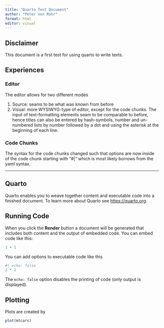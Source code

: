 ```yaml
---
title: "Quarto Test Document"
author: "Peter von Rohr"
format: html
editor: visual
---
```


## Disclaimer

This document is a first test for using quarto to write texts.

## Experiences

### Editor

The editor allows for two different modes

1.  Source: seams to be what was known from before
2.  Visual: more WYSIWYG-type of editor, except for the code chunks. The input of text-formatting elements seam to be comparable to before, hence titles can also be entered by hash-symbols, number and un-numbered lists by number followed by a dot and using the asterisk at the beginning of each line.

### Code Chunks

The syntax for the code chunks changed such that options are now inside of the code chunk starting with "#\|" which is most likely borrows from the yaml syntax.

------------------------------------------------------------------------

## Quarto

Quarto enables you to weave together content and executable code into a finished document. To learn more about Quarto see <https://quarto.org>.

## Running Code

When you click the **Render** button a document will be generated that includes both content and the output of embedded code. You can embed code like this:

```r
1 + 1
```

You can add options to executable code like this

```r
#| echo: false
2 * 2
```

The `echo: false` option disables the printing of code (only output is displayed).

## Plotting

Plots are created by

```r
plot(mtcars)
```
